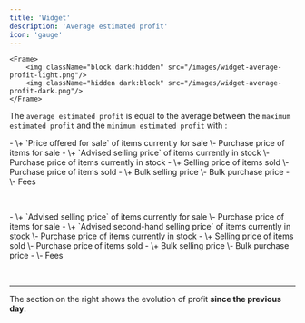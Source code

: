 ```yaml
---
title: 'Widget'
description: 'Average estimated profit'
icon: 'gauge'
---
```

    <Frame>
        <img className="block dark:hidden" src="/images/widget-average-profit-light.png"/>
        <img className="hidden dark:block" src="/images/widget-average-profit-dark.png"/>
    </Frame>

The `average estimated profit` is equal to the average between the `maximum estimated profit` and the `minimum estimated profit` with :

<AccordionGroup>
  <Accordion title="maximum estimated profit" icon="gauge-max">
- \+ `Price offered for sale` of items currently for sale \- Purchase price of items for sale
- \+ `Advised selling price` of items currently in stock \- Purchase price of items currently in stock
- \+ Selling price of items sold \- Purchase price of items sold
- \+ Bulk selling price \- Bulk purchase price
- \- Fees

 
  </Accordion>

  <Accordion title="minimum estimated profit" icon="gauge-min">
- \+ `Advised selling price` of items currently for sale \- Purchase price of items for sale
- \+ `Advised second-hand selling price` of items currently in stock \- Purchase price of items currently in stock
- \+ Selling price of items sold \- Purchase price of items sold
- \+ Bulk selling price \- Bulk purchase price
- \- Fees

 
  </Accordion>
</AccordionGroup>

---

The section on the right shows the evolution of profit **since the previous day**.
